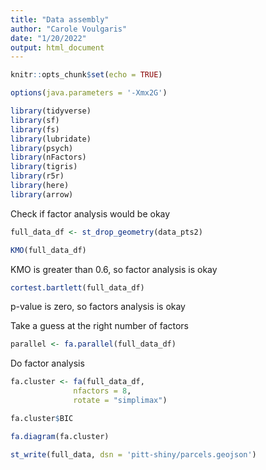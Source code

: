 ```yaml
---
title: "Data assembly"
author: "Carole Voulgaris"
date: "1/20/2022"
output: html_document
---
```


```r
knitr::opts_chunk$set(echo = TRUE)
```

```r
options(java.parameters = '-Xmx2G')

library(tidyverse)
library(sf)
library(fs)
library(lubridate)
library(psych)
library(nFactors)
library(tigris)
library(r5r)
library(here)
library(arrow)
```



Check if factor analysis would be okay

```r
full_data_df <- st_drop_geometry(data_pts2)

KMO(full_data_df)
```
KMO is greater than 0.6, so factor analysis is okay

```r
cortest.bartlett(full_data_df)
```

p-value is zero, so factors analysis is okay

Take a guess at the right number of factors

```r
parallel <- fa.parallel(full_data_df)
```

Do factor analysis

```r
fa.cluster <- fa(full_data_df, 
              nfactors = 8,
              rotate = "simplimax") 

fa.cluster$BIC


```
```r
fa.diagram(fa.cluster)
```



```r
st_write(full_data, dsn = 'pitt-shiny/parcels.geojson')
```

